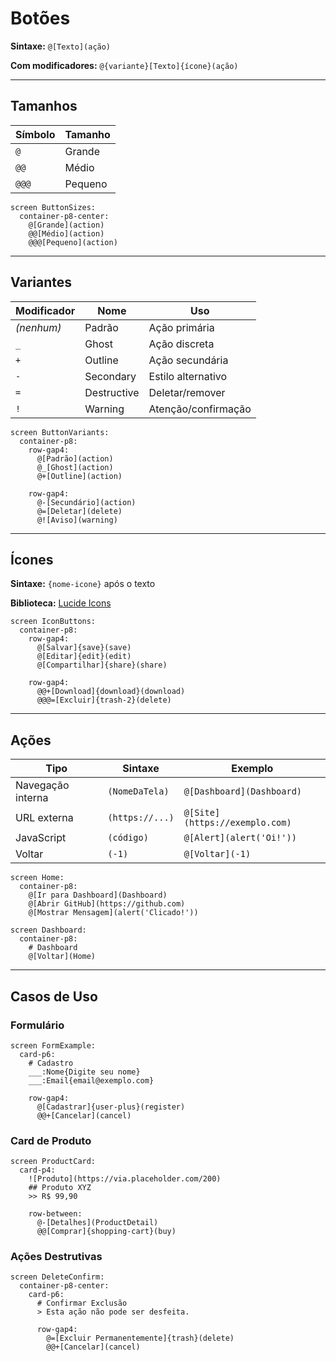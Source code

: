 # Botões


**Sintaxe:** `@[Texto](ação)`

**Com modificadores:** `@{variante}[Texto]{ícone}(ação)`

---

## Tamanhos

| Símbolo | Tamanho |
|---------|----------|
| `@` | Grande |
| `@@` | Médio |
| `@@@` | Pequeno |

<DslExample title="Tamanhos" description="3 tamanhos disponíveis">

```dsl
screen ButtonSizes:
  container-p8-center:
    @[Grande](action)
    @@[Médio](action)
    @@@[Pequeno](action)
```

</DslExample>

---

## Variantes

| Modificador | Nome | Uso |
|-------------|------|-----|
| _(nenhum)_ | Padrão | Ação primária |
| `_` | Ghost | Ação discreta |
| `+` | Outline | Ação secundária |
| `-` | Secondary | Estilo alternativo |
| `=` | Destructive | Deletar/remover |
| `!` | Warning | Atenção/confirmação |

<DslExample title="Variantes" description="6 estilos visuais">

```dsl
screen ButtonVariants:
  container-p8:
    row-gap4:
      @[Padrão](action)
      @_[Ghost](action)
      @+[Outline](action)
    
    row-gap4:
      @-[Secundário](action)
      @=[Deletar](delete)
      @![Aviso](warning)
```

</DslExample>

---

## Ícones

**Sintaxe:** `{nome-icone}` após o texto

**Biblioteca:** [Lucide Icons](https://lucide.dev)

<DslExample title="Botões com Ícones" description="Adicionar ícones">

```dsl
screen IconButtons:
  container-p8:
    row-gap4:
      @[Salvar]{save}(save)
      @[Editar]{edit}(edit)
      @[Compartilhar]{share}(share)
    
    row-gap4:
      @@+[Download]{download}(download)
      @@@=[Excluir]{trash-2}(delete)
```

</DslExample>

---

## Ações

| Tipo | Sintaxe | Exemplo |
|------|---------|----------|
| Navegação interna | `(NomeDaTela)` | `@[Dashboard](Dashboard)` |
| URL externa | `(https://...)` | `@[Site](https://exemplo.com)` |
| JavaScript | `(código)` | `@[Alert](alert('Oi!'))` |
| Voltar | `(-1)` | `@[Voltar](-1)` |

<DslExample title="Tipos de Ação" description="Navegação e JavaScript">

```dsl
screen Home:
  container-p8:
    @[Ir para Dashboard](Dashboard)
    @[Abrir GitHub](https://github.com)
    @[Mostrar Mensagem](alert('Clicado!'))

screen Dashboard:
  container-p8:
    # Dashboard
    @[Voltar](Home)
```

</DslExample>

---

## Casos de Uso

### Formulário

<DslExample title="Formulário com Botões" description="CTAs e ações secundárias">

```dsl
screen FormExample:
  card-p6:
    # Cadastro
    ___:Nome{Digite seu nome}
    ___:Email{email@exemplo.com}
    
    row-gap4:
      @[Cadastrar]{user-plus}(register)
      @@+[Cancelar](cancel)
```

</DslExample>

### Card de Produto

<DslExample title="Card com Múltiplos Botões" description="Hierarquia de ações">

```dsl
screen ProductCard:
  card-p4:
    ![Produto](https://via.placeholder.com/200)
    ## Produto XYZ
    >> R$ 99,90
    
    row-between:
      @-[Detalhes](ProductDetail)
      @@[Comprar]{shopping-cart}(buy)
```

</DslExample>

### Ações Destrutivas

<DslExample title="Confirmação de Exclusão" description="Variante destrutiva">

```dsl
screen DeleteConfirm:
  container-p8-center:
    card-p6:
      # Confirmar Exclusão
      > Esta ação não pode ser desfeita.
      
      row-gap4:
        @=[Excluir Permanentemente]{trash}(delete)
        @@+[Cancelar](cancel)
```

</DslExample>
